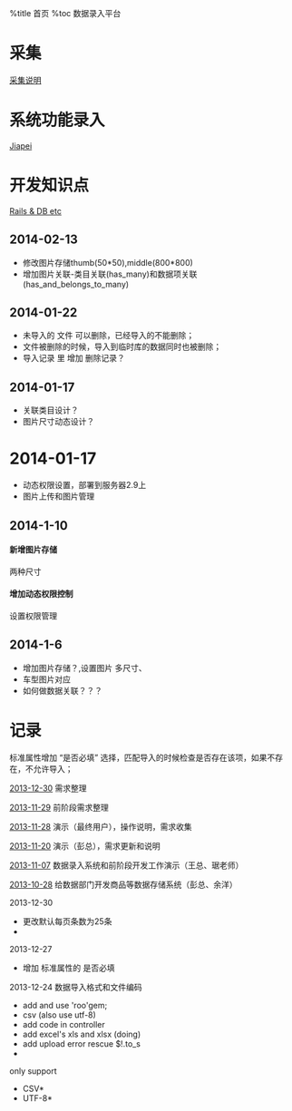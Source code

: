 %title 首页
%toc 数据录入平台 

=采集=
[[CaiJi|采集说明]] 

= 系统功能录入 =
[[Jiapei]]

=开发知识点=
[[rubyonrails|Rails & DB etc]]

==2014-02-13==
* 修改图片存储thumb(50*50),middle(800*800)
* 增加图片关联-类目关联(has_many)和数据项关联(has_and_belongs_to_many)

==2014-01-22==
* 未导入的 文件 可以删除，已经导入的不能删除；
* 文件被删除的时候，导入到临时库的数据同时也被删除；
* 导入记录 里 增加 删除记录？

==2014-01-17==
* 关联类目设计？
* 图片尺寸动态设计？


=2014-01-17=
* 动态权限设置，部署到服务器2.9上
* 图片上传和图片管理

==2014-1-10==
====新增图片存储====
两种尺寸
====增加动态权限控制====
设置权限管理

==2014-1-6==
* 增加图片存储？,设置图片 多尺寸、
* 车型图片对应
* 如何做数据关联？？？

= 记录 =
标准属性增加 “是否必填” 选择，匹配导入的时候检查是否存在该项，如果不存在，不允许导入；



[[2013-12-30]] 需求整理

[[2013-11-29]] 前阶段需求整理

[[2013-11-28]] 演示（最终用户），操作说明，需求收集

[[2013-11-20]] 演示（彭总），需求更新和说明

[[2013-11-07]] 数据录入系统和前阶段开发工作演示（王总、琚老师）

[[2013-10-28]] 给数据部门开发商品等数据存储系统（彭总、余洋） 



2013-12-30
* 更改默认每页条数为25条
*

2013-12-27
* 增加 标准属性的 是否必填

2013-12-24
数据导入格式和文件编码
* add and use 'roo'gem;
* csv (also use utf-8)
* add code in controller
* add excel's xls and xlsx (doing)
* add upload error rescue $!.to_s
*
 
only support
*CSV*
*UTF-8*


